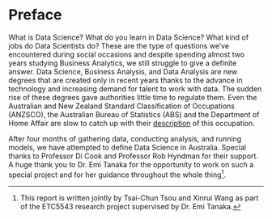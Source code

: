 # Preface {.unnumbered}

What is Data Science? What do you learn in Data Science? What kind of jobs do Data Scientists do? These are the type of questions we've encountered during social occasions and despite spending almost two years studying Business Analytics, we still struggle to give a definite answer. Data Science, Business Analysis, and Data Analysis are new degrees that are created only in recent years thanks to the advance in technology and increasing demand for talent to work with data. The sudden rise of these degrees gave authorities little time to regulate them. Even the Australian and New Zealand Standard Classification of Occupations (ANZSCO), the Australian Bureau of Statistics (ABS) and the Department of Home Affair are slow to catch up with their [description](https://www.hannantew.com.au/blogs/australian-visas/employer-sponsored/tss/the-classification-challenge-in-immigration-what-is-a-data-scientist-as-defined-in-anzsco/) of this occupation. 

After four months of gathering data, conducting analysis, and running models, we have attempted to define Data Science in Australia. Special thanks to Professor Di Cook and Professor Rob Hyndman for their support. A huge thank you to Dr. Emi Tanaka for the opportunity to work on such a special project and for her guidance throughout the whole thing[^1].

[^1]: This report is written jointly by Tsai-Chun Tsou and Xinrui Wang as part of the ETC5543 research project supervised by Dr. Emi Tanaka.
